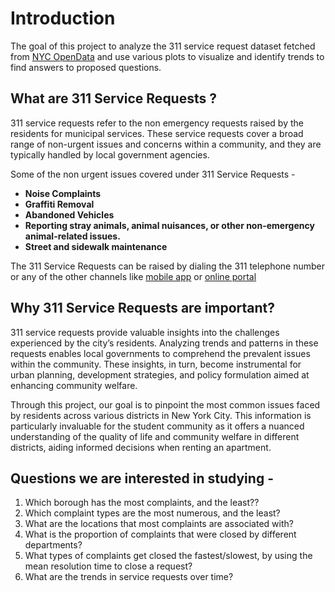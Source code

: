# Introduction

The goal of this project to analyze the 311 service request dataset fetched from [NYC OpenData](https://data.cityofnewyork.us/Social-Services/311-Service-Requests-from-2010-to-Present/erm2-nwe9) and use various plots to visualize and identify trends to find answers to proposed questions.

## What are 311 Service Requests ?

311 service requests refer to the non emergency requests raised by the residents for municipal services. These service requests cover a broad range of non-urgent issues and concerns within a community, and they are typically handled by local government agencies.

Some of the non urgent issues covered under 311 Service Requests -

-   **Noise Complaints**
-   **Graffiti Removal**
-   **Abandoned Vehicles**
-   **Reporting stray animals, animal nuisances, or other non-emergency animal-related issues.**
-   **Street and sidewalk maintenance**

The 311 Service Requests can be raised by dialing the 311 telephone number or any of the other channels like [mobile app](https://apps.apple.com/us/app/nyc-311/id324897619) or [online portal](https://portal.311.nyc.gov/)

## Why 311 Service Requests are important?

311 service requests provide valuable insights into the challenges experienced by the city's residents. Analyzing trends and patterns in these requests enables local governments to comprehend the prevalent issues within the community. These insights, in turn, become instrumental for urban planning, development strategies, and policy formulation aimed at enhancing community welfare.

Through this project, our goal is to pinpoint the most common issues faced by residents across various districts in New York City. This information is particularly invaluable for the student community as it offers a nuanced understanding of the quality of life and community welfare in different districts, aiding informed decisions when renting an apartment.

## Questions we are interested in studying -

1.  Which borough has the most complaints, and the least??
2.  Which complaint types are the most numerous, and the least?
3.  What are the locations that most complaints are associated with?
4.  What is the proportion of complaints that were closed by different departments?
5.  What types of complaints get closed the fastest/slowest, by using the mean resolution time to close a request?
6.  What are the trends in service requests over time?
